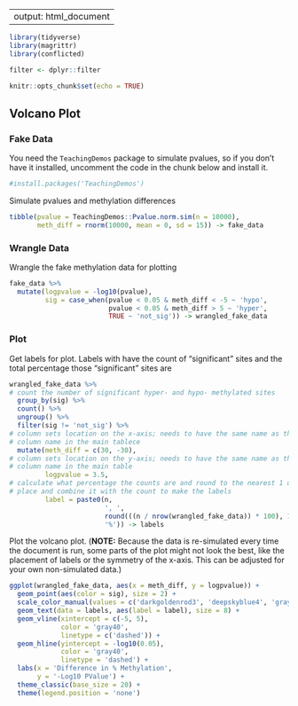 
---
output: html_document
---

```r
library(tidyverse)
library(magrittr)
library(conflicted)

filter <- dplyr::filter

knitr::opts_chunk$set(echo = TRUE)
```

## Volcano Plot

### Fake Data

You need the `TeachingDemos` package to simulate pvalues, so if you don't have it installed, uncomment the code in the chunk below and install it.

```r
#install.packages('TeachingDemos')
```

Simulate pvalues and methylation differences

```r
tibble(pvalue = TeachingDemos::Pvalue.norm.sim(n = 10000),
       meth_diff = rnorm(10000, mean = 0, sd = 15)) -> fake_data
```

### Wrangle Data

Wrangle the fake methylation data for plotting

```r
fake_data %>%
  mutate(logpvalue = -log10(pvalue),
         sig = case_when(pvalue < 0.05 & meth_diff < -5 ~ 'hypo',
                         pvalue < 0.05 & meth_diff > 5 ~ 'hyper',
                         TRUE ~ 'not_sig')) -> wrangled_fake_data
```

### Plot

Get labels for plot. Labels with have the count of "significant" sites and the total percentage those "significant" sites are

```r
wrangled_fake_data %>% 
# count the number of significant hyper- and hypo- methylated sites
  group_by(sig) %>% 
  count() %>% 
  ungroup() %>%
  filter(sig != 'not_sig') %>%
# column sets location on the x-axis; needs to have the same name as the x-axis 
# column name in the main tablece
  mutate(meth_diff = c(30, -30), 
# column sets location on the y-axis; needs to have the same name as the y-axis 
# column name in the main table
         logpvalue = 3.5,
# calculate what percentage the counts are and round to the nearest 1 decimal 
# place and combine it with the count to make the labels
         label = paste0(n, 
                        ', ', 
                        round(((n / nrow(wrangled_fake_data)) * 100), 1), 
                        '%')) -> labels
```

Plot the volcano plot. (**NOTE:** Because the data is re-simulated every time the document is run, some parts of the plot might not look the best, like the placement of labels or the symmetry of the x-axis. This can be adjusted for your own non-simulated data.)

```r
ggplot(wrangled_fake_data, aes(x = meth_diff, y = logpvalue)) +
  geom_point(aes(color = sig), size = 2) +
  scale_color_manual(values = c('darkgoldenrod3', 'deepskyblue4', 'gray60')) +
  geom_text(data = labels, aes(label = label), size = 8) +
  geom_vline(xintercept = c(-5, 5), 
             color = 'gray40', 
             linetype = c('dashed')) +
  geom_hline(yintercept = -log10(0.05), 
             color = 'gray40', 
             linetype = 'dashed') +
  labs(x = 'Difference in % Methylation',
       y = '-Log10 PValue') +
  theme_classic(base_size = 20) +
  theme(legend.position = 'none')
```


